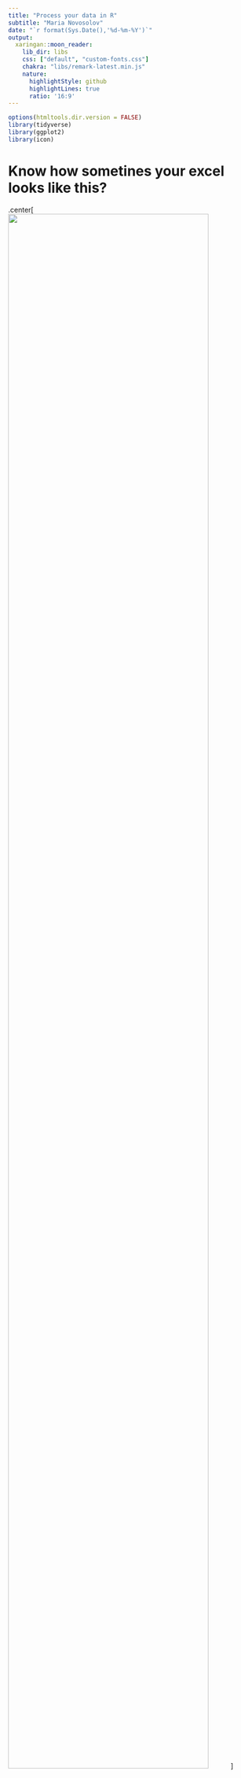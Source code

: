 ```yaml
---
title: "Process your data in R"
subtitle: "Maria Novosolov"
date: "`r format(Sys.Date(),'%d-%m-%Y')`"
output:
  xaringan::moon_reader:
    lib_dir: libs
    css: ["default", "custom-fonts.css"]
    chakra: "libs/remark-latest.min.js"
    nature:
      highlightStyle: github
      highlightLines: true
      ratio: '16:9'
---
```

```r
options(htmltools.dir.version = FALSE)
library(tidyverse)
library(ggplot2)
library(icon)
```



# Know how sometines your excel looks like this?
.center[
<img src="img/excel_gif.gif" width=90%>
]

---
# So how do we make it into this?

.center[
<img src="img/fungi_example.png" width=90%>
]

---

# Steps to a clean dataset

0. Building your dataset with R in mind

1. Pre-R cleaning

2. Within R cleaning

---

# Tips to build datasets cleanly

* Give columns short and meaningful names. 

* Create a key that gives more details about the column names

* Create several excel spreadsheets that are linked to each other by one column. Preferably in different files.

* Don't put values in %

* Don't put any characters where no data was collected (e.g. no "." or "-")

* Try to avoid color coding, especially rows

---

# More times on how to build datasets cleanly 

* Don't put unites inside the cells

* If you want to represent a range make two columns - one for each value of the range

* Make sure you fill each column with the same type of data - character/ number

---

class: center, middle

# Pre-R cleaning

Some things are faster in Excel so some cleaning steps can be done before loading the data to R

.center[
<img src="img/monkey-look-the-other-way.gif" width=30%>
]


---

# Some general guidelines

* Before you start, save the file to a new file with a new informative name

* Copy the whole spreadsheet and paste it as values to remove any equations

* Remove all the columns that are not needed for analysis (e.g. references, comments)

* Remove any filtering or splitting settings on the spreadsheet

* If the dataset is relatively small, make sure there are no strings in columns that should be numbers

---

class: center, middle

# Now we are ready for R!

.center[
<img src="img/minion.gif" width=50%>
]

---
class: center, middle

# Let's check useful functions from tidyverse

.center[
<img src="img/fading_tidyverse.jpeg" width=50%>
]

---

# Recap on tidyverse

* A powerful family of packages that allows you to manipulate and analyze data

* Uses pipe syntax from magrittr (%>%)

---

# First thing - load the data with `reader` package

* `read_csv`

* `read_delim` - remember to add the delimiter

---

class: inverse, middle, center

# Here is a list of some super useful functions 

---

# Classic one's (`dplyr` package)

* `select` - allows you to select or deselect columns

* `filter` - allows you to filter rows by values in some columns

* `mutate` - allows you to change anything, either values within columns or adding new columns with new values

---

# Some simple but useful

* `clean_names` (from `janitor`) - changes all the column names to easy to deal with R format

* `rename` (from `dplyr`)- lets you rename a column, or many columns

* `na_if` (from `dplyr`) - allows you to replace any pattern with NA (a good way of getting rid of annoying characters that you forgot to remove)

* `drop_na` (from `tidyr`)- allows you to remove all the rows with NA

* `relocate` (from `dplyr`) - allows you to relocate columns in the dataset

* `distinct` - Allows to remove duplicated rows or retain unique values in a column
---

# Within data manipulations

* `case_when` (from `dplyr`) - allows you to manipulate the data inside the columns based on conditions. Used inside mutate

* `separate` (from `tidyr`) - allows you to separate a column to multiple columns (similar to "text-to-column" option in excel)

---

# Manipulate data structure

* `pivot_longer` - creates a long format from your dataframe

* `pivot_wider` - creates a wide format from your data

* `group_by` - lets you group the data based on a categorical variable or multiple ones

* `nest` - lets you create a subset of datasets in the same table

* `tally` - allows you to count how many rows you have in a group

* `across` - lets you do operations across multiple columns

---


# To summarize

There are so many ways of using these function that you can discover using google.

There are also many other functions that I haven't touched on

Tidyverse is a very powerful tool that allows you to do a lot of manipulations in within R. All you need is to learn how to plan your manipulations
---

class: middle, center

# Now it's your turn! 

.center[
<img src="img/yoda.gif" width=50%>
]
